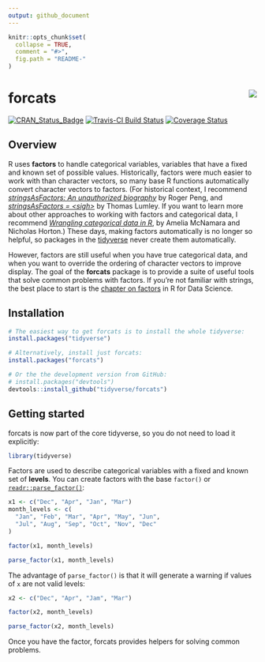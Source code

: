 ```yaml
---
output: github_document
---
```


<!-- README.md is generated from README.Rmd. Please edit that file -->

```r
knitr::opts_chunk$set(
  collapse = TRUE,
  comment = "#>",
  fig.path = "README-"
)
```

# forcats <img src="logo.png" align="right" />

[![CRAN_Status_Badge](http://www.r-pkg.org/badges/version/forcats)](https://cran.r-project.org/package=forcats)
[![Travis-CI Build Status](https://travis-ci.org/tidyverse/forcats.svg?branch=master)](https://travis-ci.org/tidyverse/forcats)
[![Coverage Status](https://img.shields.io/codecov/c/github/tidyverse/forcats/master.svg)](https://codecov.io/github/tidyverse/forcats?branch=master)

## Overview

R uses __factors__ to handle categorical variables, variables that have a fixed and known set of possible values. Historically, factors were much easier to work with than character vectors, so many base R functions automatically convert character vectors to factors. (For historical context, I recommend [_stringsAsFactors: An unauthorized biography_](http://simplystatistics.org/2015/07/24/stringsasfactors-an-unauthorized-biography/) by Roger Peng, and [_stringsAsFactors = \<sigh\>_](http://notstatschat.tumblr.com/post/124987394001/stringsasfactors-sigh) by Thomas Lumley.  If you want to learn more about other approaches to working with factors and categorical data, I recommend [_Wrangling categorical data in R_](https://peerj.com/preprints/3163/), by Amelia McNamara and Nicholas Horton.) These days, making factors automatically is no longer so helpful, so packages in the [tidyverse](http://tidyverse.org) never create them automatically.

However, factors are still useful when you have true categorical data, and when you want to override the ordering of character vectors to improve display. The goal of the __forcats__ package is to provide a suite of useful tools that solve common problems with factors. If you're not familiar with strings, the best place to start is the [chapter on factors](http://r4ds.had.co.nz/factors.html) in R for Data Science.

## Installation

```R
# The easiest way to get forcats is to install the whole tidyverse:
install.packages("tidyverse")

# Alternatively, install just forcats:
install.packages("forcats")

# Or the the development version from GitHub:
# install.packages("devtools")
devtools::install_github("tidyverse/forcats")
```

## Getting started

forcats is now part of the core tidyverse, so you do not need to load it explicitly:

```r
library(tidyverse)
```

Factors are used to describe categorical variables with a fixed and known set of __levels__. You can create factors with the base `factor()` or [`readr::parse_factor()`](http://readr.tidyverse.org/reference/parse_factor.html):

```r
x1 <- c("Dec", "Apr", "Jan", "Mar")
month_levels <- c(
  "Jan", "Feb", "Mar", "Apr", "May", "Jun", 
  "Jul", "Aug", "Sep", "Oct", "Nov", "Dec"
)

factor(x1, month_levels)

parse_factor(x1, month_levels)
```

The advantage of `parse_factor()` is that it will generate a warning if values of `x` are not valid levels:

```r
x2 <- c("Dec", "Apr", "Jam", "Mar")

factor(x2, month_levels)

parse_factor(x2, month_levels)
```

Once you have the factor, forcats provides helpers for solving common problems. 
